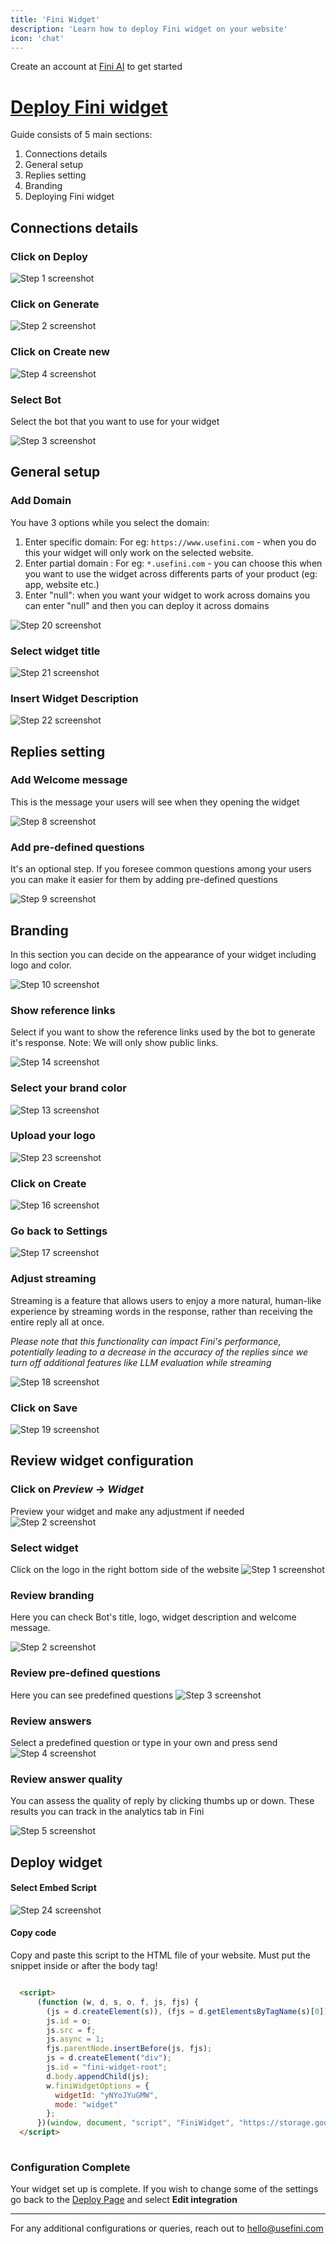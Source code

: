 ```yaml
---
title: 'Fini Widget'
description: 'Learn how to deploy Fini widget on your website'
icon: 'chat'
---
```


<Tip>Create an account at [Fini AI](https://app.usefini.com) to get started</Tip>

# [**Deploy Fini widget**](https://app.usefini.com/dashboard/deploy)

Guide consists of 5 main sections:
1. Connections details
2. General setup
3. Replies setting
4. Branding
5. Deploying Fini widget

## Connections details

### Click on Deploy
![Step 1 screenshot](https://images.tango.us/workflows/67ae4ebe-aece-4fd9-8db1-79e5a4db7069/steps/bedda477-000e-4b4e-8d7c-6e5355260c6c/fc9a399e-7a48-406c-b636-314896c5410d.png?crop=focalpoint&fit=crop&fp-x=0.5000&fp-y=0.5000&w=1200&mark-x=10&mark-y=246&m64=aHR0cHM6Ly9pbWFnZXMudGFuZ28udXMvc3RhdGljL2JsYW5rLnBuZz9tYXNrPWNvcm5lcnMmYm9yZGVyPTQlMkNGRjc0NDImdz0xNTgmaD0zNSZmaXQ9Y3JvcCZjb3JuZXItcmFkaXVzPTEw)


### Click on Generate
![Step 2 screenshot](https://images.tango.us/workflows/67ae4ebe-aece-4fd9-8db1-79e5a4db7069/steps/bf221869-a8b5-4d54-9104-a276f6cd3416/f5327d47-c975-414a-9f9a-b4723c579452.png?crop=focalpoint&fit=crop&fp-x=0.5000&fp-y=0.5000&w=1200&mark-x=757&mark-y=227&m64=aHR0cHM6Ly9pbWFnZXMudGFuZ28udXMvc3RhdGljL2JsYW5rLnBuZz9tYXNrPWNvcm5lcnMmYm9yZGVyPTQlMkNGRjc0NDImdz0yNDMmaD0yMiZmaXQ9Y3JvcCZjb3JuZXItcmFkaXVzPTEw)

### Click on Create new
![Step 4 screenshot](https://images.tango.us/workflows/e6be1ee4-5070-41cc-9838-157fe1bb19e4/steps/707bd7ce-d898-482d-b556-90116a327d6c/4a342872-af9a-48c1-9c8d-da9777260810.png?crop=focalpoint&fit=crop&fp-x=0.7503&fp-y=0.2505&fp-z=2.0000&w=1200&mark-x=618&mark-y=48&m64=aHR0cHM6Ly9pbWFnZXMudGFuZ28udXMvc3RhdGljL2JsYW5rLnBuZz9tYXNrPWNvcm5lcnMmYm9yZGVyPTYlMkNGRjc0NDImdz0xNzcmaD02MCZmaXQ9Y3JvcCZjb3JuZXItcmFkaXVzPTEw)


### Select Bot
Select the bot that you want to use for your widget

![Step 3 screenshot](https://images.tango.us/workflows/67ae4ebe-aece-4fd9-8db1-79e5a4db7069/steps/af777e60-da3c-41f1-9c44-d93a808f0468/3cce401e-6cd6-4368-9373-8580e6e14d4d.png?crop=focalpoint&fit=crop&fp-x=0.5000&fp-y=0.5000&w=1200&mark-x=579&mark-y=262&m64=aHR0cHM6Ly9pbWFnZXMudGFuZ28udXMvc3RhdGljL2JsYW5rLnBuZz9tYXNrPWNvcm5lcnMmYm9yZGVyPTQlMkNGRjc0NDImdz01NDYmaD02NyZmaXQ9Y3JvcCZjb3JuZXItcmFkaXVzPTEw)

## General setup
### Add Domain

You have 3 options while you select the domain: 
1) Enter specific domain: For eg: `https://www.usefini.com` - when you do this your widget will only work on the selected website. 
2) Enter partial domain : For eg: `*.usefini.com` - you can choose this when you want to use the widget across differents parts of your product (eg: app, website etc.)
3) Enter "null": when you want your widget to work across domains you can enter "null" and then you can deploy it across domains

![Step 20 screenshot](https://images.tango.us/workflows/e6be1ee4-5070-41cc-9838-157fe1bb19e4/steps/1bfeeea3-9711-4281-890d-d689372d0caf/2e0db7ee-3c70-48d6-9ea9-60df23989d38.png?crop=focalpoint&fit=crop&fp-x=0.5000&fp-y=0.5000&w=1200&mark-x=589&mark-y=111&m64=aHR0cHM6Ly9pbWFnZXMudGFuZ28udXMvc3RhdGljL2JsYW5rLnBuZz9tYXNrPWNvcm5lcnMmYm9yZGVyPTQlMkNGRjc0NDImdz01NTUmaD02OSZmaXQ9Y3JvcCZjb3JuZXItcmFkaXVzPTEw)

### Select widget title
![Step 21 screenshot](https://images.tango.us/workflows/e6be1ee4-5070-41cc-9838-157fe1bb19e4/steps/ff0174d7-d36a-4ddb-8777-90a8c8fa5c5e/7c3787a9-615c-442a-8e7c-b30969cb410b.png?crop=focalpoint&fit=crop&fp-x=0.5000&fp-y=0.5000&w=1200)


### Insert Widget Description
![Step 22 screenshot](https://images.tango.us/workflows/e6be1ee4-5070-41cc-9838-157fe1bb19e4/steps/6ca4868b-e7e3-4eba-97a5-990b79e60546/bf843eec-48d7-47a6-89c2-73813f0ddf88.png?crop=focalpoint&fit=crop&fp-x=0.5000&fp-y=0.5000&w=1200&mark-x=603&mark-y=262&m64=aHR0cHM6Ly9pbWFnZXMudGFuZ28udXMvc3RhdGljL2JsYW5rLnBuZz9tYXNrPWNvcm5lcnMmYm9yZGVyPTQlMkNGRjc0NDImdz01NTQmaD02NyZmaXQ9Y3JvcCZjb3JuZXItcmFkaXVzPTEw)


## Replies setting

### Add Welcome message

This is the message your users will see when they opening the widget

![Step 8 screenshot](https://images.tango.us/workflows/67ae4ebe-aece-4fd9-8db1-79e5a4db7069/steps/b337f5a6-e34e-4e4d-9eea-f2cb15ba552a/1d1926cb-b8fa-400a-b433-32ba8be37ae9.png?crop=focalpoint&fit=crop&fp-x=0.5000&fp-y=0.5000&w=1200&mark-x=592&mark-y=99&m64=aHR0cHM6Ly9pbWFnZXMudGFuZ28udXMvc3RhdGljL2JsYW5rLnBuZz9tYXNrPWNvcm5lcnMmYm9yZGVyPTQlMkNGRjc0NDImdz01NDUmaD0xMDEmZml0PWNyb3AmY29ybmVyLXJhZGl1cz0xMA%3D%3D)


### Add pre-defined questions

It's an optional step. If you foresee common questions among your users you can make it easier for them by adding pre-defined questions

![Step 9 screenshot](https://images.tango.us/workflows/67ae4ebe-aece-4fd9-8db1-79e5a4db7069/steps/c4d6c4cd-3b7c-4714-85c4-424c4044b151/f7498d57-ea40-4d17-8656-bb7b18b2ce6d.png?crop=focalpoint&fit=crop&fp-x=0.5000&fp-y=0.5000&w=1200&mark-x=55&mark-y=250&m64=aHR0cHM6Ly9pbWFnZXMudGFuZ28udXMvc3RhdGljL2JsYW5rLnBuZz9tYXNrPWNvcm5lcnMmYm9yZGVyPTQlMkNGRjc0NDImdz0xMDI1Jmg9NjgmZml0PWNyb3AmY29ybmVyLXJhZGl1cz0xMA%3D%3D)


## Branding

In this section you can decide on the appearance of your widget including logo and color.

![Step 10 screenshot](https://images.tango.us/workflows/67ae4ebe-aece-4fd9-8db1-79e5a4db7069/steps/a4feb3d2-e9d5-45e5-804c-960443b60ab5/dee4fe96-5865-4906-ae00-53526dc65938.png?crop=focalpoint&fit=crop&fp-x=0.5000&fp-y=0.5000&w=1200)


### Show reference links

Select if you want to show the reference links used by the bot to generate it's response. Note: We will only show public links. 

![Step 14 screenshot](https://images.tango.us/workflows/67ae4ebe-aece-4fd9-8db1-79e5a4db7069/steps/72a1ee69-86e0-4da7-9834-3b38f6f21f4c/30f9f0c1-1b24-49d8-ae74-1ac4747c873d.png?crop=focalpoint&fit=crop&fp-x=0.5000&fp-y=0.5000&w=1200&mark-x=576&mark-y=121&m64=aHR0cHM6Ly9pbWFnZXMudGFuZ28udXMvc3RhdGljL2JsYW5rLnBuZz9tYXNrPWNvcm5lcnMmYm9yZGVyPTQlMkNGRjc0NDImdz0zNiZoPTM2JmZpdD1jcm9wJmNvcm5lci1yYWRpdXM9MTA%3D)


### Select your brand color

![Step 13 screenshot](https://images.tango.us/workflows/67ae4ebe-aece-4fd9-8db1-79e5a4db7069/steps/9bfcdf4e-d11f-4c1c-9ca5-0b8855929a7a/f40399d5-88c6-4610-93e1-737cea98b482.png?crop=focalpoint&fit=crop&fp-x=0.5000&fp-y=0.5000&w=1200&mark-x=584&mark-y=171&m64=aHR0cHM6Ly9pbWFnZXMudGFuZ28udXMvc3RhdGljL2JsYW5rLnBuZz9tYXNrPWNvcm5lcnMmYm9yZGVyPTQlMkNGRjc0NDImdz0yNzYmaD02NiZmaXQ9Y3JvcCZjb3JuZXItcmFkaXVzPTEw)

### Upload your logo

![Step 23 screenshot](https://images.tango.us/workflows/e6be1ee4-5070-41cc-9838-157fe1bb19e4/steps/4b6ed1bb-cb87-4b06-9b92-ea2c270bf04d/7fc714a5-63dd-49d3-b7c6-5ce487ee7f4f.png?crop=focalpoint&fit=crop&fp-x=0.5000&fp-y=0.5000&w=1200&mark-x=597&mark-y=258&m64=aHR0cHM6Ly9pbWFnZXMudGFuZ28udXMvc3RhdGljL2JsYW5rLnBuZz9tYXNrPWNvcm5lcnMmYm9yZGVyPTQlMkNGRjc0NDImdz0yOTEmaD03MyZmaXQ9Y3JvcCZjb3JuZXItcmFkaXVzPTEw)


### Click on Create
![Step 16 screenshot](https://images.tango.us/workflows/67ae4ebe-aece-4fd9-8db1-79e5a4db7069/steps/73fc20f0-116c-4777-bea6-d9e6a58c7bc4/56910b8e-63fe-4051-ad12-f94fa1ace391.png?crop=focalpoint&fit=crop&fp-x=0.5000&fp-y=0.5000&w=1200&mark-x=1018&mark-y=458&m64=aHR0cHM6Ly9pbWFnZXMudGFuZ28udXMvc3RhdGljL2JsYW5rLnBuZz9tYXNrPWNvcm5lcnMmYm9yZGVyPTQlMkNGRjc0NDImdz0xNDQmaD02MCZmaXQ9Y3JvcCZjb3JuZXItcmFkaXVzPTEw)


### Go back to Settings
![Step 17 screenshot](https://images.tango.us/workflows/67ae4ebe-aece-4fd9-8db1-79e5a4db7069/steps/85f53485-19c8-45e9-b239-ee81d6f18f4f/950843cb-51da-427e-89c2-b7aad0802865.png?crop=focalpoint&fit=crop&fp-x=0.5000&fp-y=0.5000&w=1200&mark-x=687&mark-y=80&m64=aHR0cHM6Ly9pbWFnZXMudGFuZ28udXMvc3RhdGljL2JsYW5rLnBuZz9tYXNrPWNvcm5lcnMmYm9yZGVyPTQlMkNGRjc0NDImdz0xNTQmaD0zNSZmaXQ9Y3JvcCZjb3JuZXItcmFkaXVzPTEw)


### Adjust streaming

Streaming is a feature that allows users to enjoy a more natural, human-like experience by streaming words in the response, rather than receiving the entire reply all at once. 

_Please note that this functionality can impact Fini's performance, potentially leading to a decrease in the accuracy of the replies since we turn off additional features like LLM evaluation while streaming_

![Step 18 screenshot](https://images.tango.us/workflows/67ae4ebe-aece-4fd9-8db1-79e5a4db7069/steps/b532320c-10e6-49b2-9542-e5271380c595/9d080431-9bb4-48d0-ae4c-dd206769ab6b.png?crop=focalpoint&fit=crop&fp-x=0.5000&fp-y=0.5000&w=1200&mark-x=583&mark-y=211&m64=aHR0cHM6Ly9pbWFnZXMudGFuZ28udXMvc3RhdGljL2JsYW5rLnBuZz9tYXNrPWNvcm5lcnMmYm9yZGVyPTQlMkNGRjc0NDImdz0zNiZoPTM2JmZpdD1jcm9wJmNvcm5lci1yYWRpdXM9MTA%3D)


### Click on Save
![Step 19 screenshot](https://images.tango.us/workflows/67ae4ebe-aece-4fd9-8db1-79e5a4db7069/steps/9f2a4ebf-451a-4b37-90b7-289e376d6bdd/84fce245-a2ba-4a16-ab81-4ca3ef7f56ee.png?crop=focalpoint&fit=crop&fp-x=0.5000&fp-y=0.5000&w=1200&mark-x=1019&mark-y=530&m64=aHR0cHM6Ly9pbWFnZXMudGFuZ28udXMvc3RhdGljL2JsYW5rLnBuZz9tYXNrPWNvcm5lcnMmYm9yZGVyPTQlMkNGRjc0NDImdz0xMjMmaD01OSZmaXQ9Y3JvcCZjb3JuZXItcmFkaXVzPTEw)

## Review widget configuration


### Click on *Preview* -> *Widget*
Preview your widget and make any adjustment if needed
![Step 2 screenshot](https://images.tango.us/workflows/55dad3ce-c73f-43b6-a939-e0f7cd1d5943/steps/8270ca9a-d87e-4ac3-88b7-f90e176678d9/86abc502-032a-4a7e-a6fa-a51f2ec5639e.png?crop=focalpoint&fit=crop&fp-x=0.5000&fp-y=0.5000&w=1200&mark-x=959&mark-y=123&m64=aHR0cHM6Ly9pbWFnZXMudGFuZ28udXMvc3RhdGljL2JsYW5rLnBuZz9tYXNrPWNvcm5lcnMmYm9yZGVyPTQlMkNGRjc0NDImdz0xNjImaD0zNSZmaXQ9Y3JvcCZjb3JuZXItcmFkaXVzPTEw)


### Select widget
Click on the logo in the right bottom side of the website
![Step 1 screenshot](https://images.tango.us/workflows/9de1ab23-8721-4195-a767-5ff06331feaf/steps/b5ad42f6-7533-4110-8b84-816e0b53a7d3/df9b6e9a-c4c4-4be7-bf6c-2d8edc8b2779.png?crop=focalpoint&fit=crop&fp-x=0.5000&fp-y=0.5000&w=1200&mark-x=1060&mark-y=369&m64=aHR0cHM6Ly9pbWFnZXMudGFuZ28udXMvc3RhdGljL2JsYW5rLnBuZz9tYXNrPWNvcm5lcnMmYm9yZGVyPTQlMkNGRjc0NDImdz0xMDEmaD0xMDEmZml0PWNyb3AmY29ybmVyLXJhZGl1cz0xMA%3D%3D)


### Review branding
Here you can check Bot's title, logo, widget description and welcome message.

![Step 2 screenshot](https://images.tango.us/workflows/9de1ab23-8721-4195-a767-5ff06331feaf/steps/f7f636e8-4eb6-4e21-8d04-b507b407b0a3/2e788c9a-8503-4075-9557-1faa99489234.png?crop=focalpoint&fit=crop&fp-x=0.8535&fp-y=0.3944&fp-z=2.0391&w=1200&mark-x=527&mark-y=250&m64=aHR0cHM6Ly9pbWFnZXMudGFuZ28udXMvc3RhdGljL2JsYW5rLnBuZz9tYXNrPWNvcm5lcnMmYm9yZGVyPTYlMkNGRjc0NDImdz02MjgmaD0zMTcmZml0PWNyb3AmY29ybmVyLXJhZGl1cz0xMA%3D%3D)

### Review pre-defined questions
Here you can see predefined questions
![Step 3 screenshot](https://images.tango.us/workflows/9de1ab23-8721-4195-a767-5ff06331feaf/steps/7ecefd48-9463-4993-acbd-70c2f43ef316/9c9ce7fe-fc34-4d99-a14d-38ccf2d67bd5.png?crop=focalpoint&fit=crop&fp-x=0.5000&fp-y=0.5000&w=1200&mark-x=224&mark-y=1362&m64=aHR0cHM6Ly9pbWFnZXMudGFuZ28udXMvc3RhdGljL2JsYW5rLnBuZz9tYXNrPWNvcm5lcnMmYm9yZGVyPTQlMkNGRjc0NDImdz0yNzkmaD0xMTcmZml0PWNyb3AmY29ybmVyLXJhZGl1cz0xMA%3D%3D)

### Review answers
Select a predefined question or type in your own and press send
![Step 4 screenshot](https://images.tango.us/workflows/9de1ab23-8721-4195-a767-5ff06331feaf/steps/2486802d-86c1-4f18-8e68-29fd75ae0870/f657b9a4-5491-4a34-97af-7e4d76e35ec1.png?crop=focalpoint&fit=crop&fp-x=0.5000&fp-y=0.5000&w=1200&mark-x=1001&mark-y=1460&m64=aHR0cHM6Ly9pbWFnZXMudGFuZ28udXMvc3RhdGljL2JsYW5rLnBuZz9tYXNrPWNvcm5lcnMmYm9yZGVyPTQlMkNGRjc0NDImdz0xMDEmaD0xMDEmZml0PWNyb3AmY29ybmVyLXJhZGl1cz0xMA%3D%3D)

### Review answer quality
You can assess the quality of reply by clicking thumbs up or down. These results you can track in the analytics tab in Fini

![Step 5 screenshot](https://images.tango.us/workflows/9de1ab23-8721-4195-a767-5ff06331feaf/steps/405c7dac-6e69-4ee7-bf48-bd5b829d5a59/94ddf05d-606a-4876-a175-3fc32170be24.png?crop=focalpoint&fit=crop&fp-x=0.5000&fp-y=0.5000&w=1200&mark-x=912&mark-y=1380&m64=aHR0cHM6Ly9pbWFnZXMudGFuZ28udXMvc3RhdGljL2JsYW5rLnBuZz9tYXNrPWNvcm5lcnMmYm9yZGVyPTQlMkNGRjc0NDImdz0xMDEmaD0xMDEmZml0PWNyb3AmY29ybmVyLXJhZGl1cz0xMA%3D%3D)


## Deploy widget

#### Select Embed Script

![Step 24 screenshot](https://images.tango.us/workflows/e6be1ee4-5070-41cc-9838-157fe1bb19e4/steps/194c77c8-637c-435a-97e0-efb589922a25/5cf2801d-c8c7-4d90-be0f-c2d4a12be3ae.png?crop=focalpoint&fit=crop&fp-x=0.5000&fp-y=0.5000&w=1200&mark-x=425&mark-y=73&m64=aHR0cHM6Ly9pbWFnZXMudGFuZ28udXMvc3RhdGljL2JsYW5rLnBuZz9tYXNrPWNvcm5lcnMmYm9yZGVyPTQlMkNGRjc0NDImdz0xODImaD01NSZmaXQ9Y3JvcCZjb3JuZXItcmFkaXVzPTEw)

#### Copy code

Copy and paste this script to the HTML file of your website. Must put the snippet inside or after the body tag!


```html Finiwidget.html

  <script>
      (function (w, d, s, o, f, js, fjs) {
        (js = d.createElement(s)), (fjs = d.getElementsByTagName(s)[0]);
        js.id = o;
        js.src = f;
        js.async = 1;
        fjs.parentNode.insertBefore(js, fjs);
        js = d.createElement("div");
        js.id = "fini-widget-root";
        d.body.appendChild(js);
        w.finiWidgetOptions = {
          widgetId: "yNYoJYuGMW",
          mode: "widget" 
        };
      })(window, document, "script", "FiniWidget", "https://storage.googleapis.com/fini-widget/assets/fini-widget-prod.min.js");
  </script>
  
```

### **Configuration Complete**

Your widget set up is complete. If you wish to change some of the settings go back to the [Deploy Page](https://app.usefini.com/dashboard/deploy) and select **Edit integration**


---

For any additional configurations or queries, reach out to hello@usefini.com
